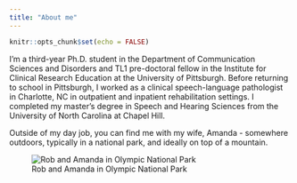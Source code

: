 ```yaml
---
title: "About me"
---
```


```r
knitr::opts_chunk$set(echo = FALSE)
```

I'm a third-year Ph.D. student in the Department of Communication Sciences and Disorders and TL1 pre-doctoral fellow in the Institute for Clinical Research Education at the University of Pittsburgh. Before returning to school in Pittsburgh, I worked as a clinical speech-language pathologist in Charlotte, NC in outpatient and inpatient rehabilitation settings. I completed my master's degree in Speech and Hearing Sciences from the University of North Carolina at Chapel Hill. 

Outside of my day job, you can find me with my wife, Amanda - somewhere outdoors, typically in a national park, and ideally on top of a mountain.  

![Rob and Amanda in Olympic National Park](images/robamanda-oly.jpg)
